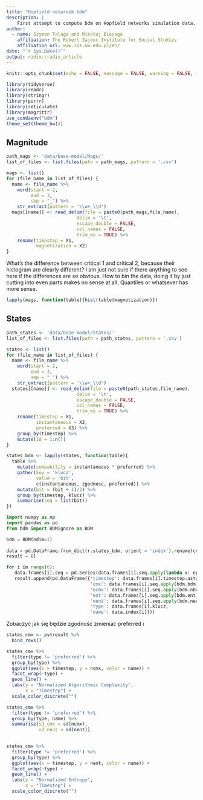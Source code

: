```yaml
---
title: "Hopfield netwrosk bdm"
description: |
    First attempt to compute bdm on Hopfield networks simulation data.
author:
  - name: Szymon Talaga and Mikołaj Biesaga
    affiliation: The Robert Zajonc Institute for Social Studies
    affiliation_url: www.iss.uw.edu.pl/en/
date: "`r Sys.Date()`"
output: radix::radix_article
---
```


```r
knitr::opts_chunk$set(echo = FALSE, message = FALSE, warning = FALSE, fig.width = 8, fig.asp = 1)
```

```r
library(tidyverse)
library(readr)
library(stringr)
library(purrr)
library(reticulate)
library(magrittr)
use_condaenv("bdm")
theme_set(theme_bw())
```

## Magnitude


```r
path_mags <- 'data/base-model/Mags/'
list_of_files <- list.files(path = path_mags, pattern = '.csv')

mags <- list()
for (file_name in list_of_files) {
  name <- file_name %>%
    word(start = 2,
         end = 3,
         sep = "_") %>%
    str_extract(pattern = '\\w+_\\d')
  mags[[name]] <- read_delim(file = paste0(path_mags,file_name),
                          delim = '\t',
                          escape_double = FALSE,
                          col_names = FALSE,
                          trim_ws = TRUE) %>%
    rename(timestep = X1,
           magnetization = X2)
}
```

What's the difference between critical 1 and critical 2, because their histogram are clearly different?
I am just not sure if there anything to see here if the differences are so obvious.
How to bin the data, doing it by just cutting into even parts makes no sense at all. Quantiles or whatsever has more sense.

```r
lapply(mags, function(table){hist(table$magnetization)})
```

## States

```r
path_states <- 'data/base-model/States/'
list_of_files <- list.files(path = path_states, pattern = '.csv')

states <- list()
for (file_name in list_of_files) {
  name <- file_name %>%
    word(start = 2,
         end = 3,
         sep = "_") %>%
    str_extract(pattern = '\\w+_\\d')
  states[[name]] <- read_delim(file = paste0(path_states,file_name),
                          delim = '\t',
                          escape_double = FALSE,
                          col_names = FALSE,
                          trim_ws = TRUE) %>%
    rename(timestep = X1,
           instantaneous = X2,
           preferred = X3) %>%
    group_by(timestep) %>%
    mutate(id = 1:n())
}
```



```r
states_bdm <- lapply(states, function(table){
  table %>%
    mutate(compability = instantaneous * preferred) %>%
    gather(key = 'klucz',
           value = 'bit',
           c(instantaneous, zgodnosc, preferred)) %>%
    mutate(bit = (bit + 1)/2) %>%
    group_by(timestep, klucz) %>%
    summarise(seq = list(bit))
})

```


```python
import numpy as np
import pandas as pd
from bdm import BDMIgnore as BDM

bdm = BDM(ndim=1)
    
data = pd.DataFrame.from_dict(r.states_bdm, orient = 'index').rename(columns = {0: 'frames'})
result = []

for i in range(6):
   data.frames[i].seq = pd.Series(data.frames[i].seq.apply(lambda x: np.array(x, dtype = int)))
   result.append(pd.DataFrame({'timestep': data.frames[i].timestep.astype(int),
                               'cmx': data.frames[i].seq.apply(bdm.bdm),
                               'ncmx': data.frames[i].seq.apply(bdm.nbdm),
                               'ent': data.frames[i].seq.apply(bdm.ent),
                               'nent': data.frames[i].seq.apply(bdm.nent),
                               'type': data.frames[i].klucz,
                               'name': data.index[i]}))

```
Zobaczyć jak się będzie zgodność zmieniać preferred i 
```r
states_cmx <- py$result %>%
  bind_rows()
```
```r

states_cmx %>%
  filter(type != 'preferred') %>%
  group_by(type) %>%
  ggplot(aes(x = timestep, y = ncmx, color = name)) +
  facet_wrap(~type) +
  geom_line() +
  labs(y = "Normalized Algorithmic Complexity",
       x = "Timestep") +
  scale_color_discrete("")

states_cmx %>%
  filter(type != 'preferred') %>%
  group_by(type, name) %>%
  summarise(sd_cmx = sd(ncmx),
            sd_nent = sd(nent))
  

```
```r

states_cmx %>%
  filter(type != 'preferred') %>%
  group_by(type) %>%
  ggplot(aes(x = timestep, y = nent, color = name)) +
  facet_wrap(~type) +
  geom_line() +
  labs(y = "Normalized Entropy",
       x = "Timestep") +
  scale_color_discrete("")

```
